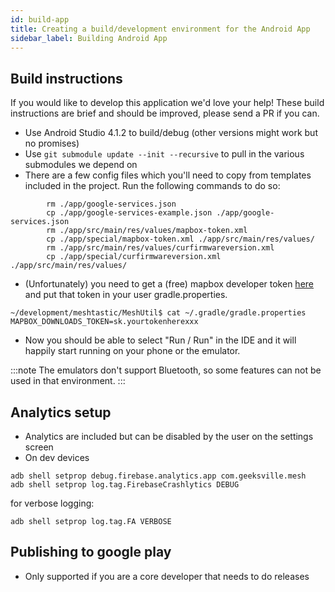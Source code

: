 ```yaml
---
id: build-app
title: Creating a build/development environment for the Android App
sidebar_label: Building Android App
---
```


## Build instructions

If you would like to develop this application we'd love your help! These build instructions are brief and should be improved, please send a PR if you can.

- Use Android Studio 4.1.2 to build/debug (other versions might work but no promises)
- Use `git submodule update --init --recursive` to pull in the various submodules we depend on
- There are a few config files which you'll need to copy from templates included in the project. Run the following commands to do so:

```
        rm ./app/google-services.json
        cp ./app/google-services-example.json ./app/google-services.json
        rm ./app/src/main/res/values/mapbox-token.xml
        cp ./app/special/mapbox-token.xml ./app/src/main/res/values/
        rm ./app/src/main/res/values/curfirmwareversion.xml
        cp ./app/special/curfirmwareversion.xml ./app/src/main/res/values/
```

- (Unfortunately) you need to get a (free) mapbox developer token [here](https://docs.mapbox.com/android/maps/guides/install) and put that token in your user gradle.properties.

```
~/development/meshtastic/MeshUtil$ cat ~/.gradle/gradle.properties
MAPBOX_DOWNLOADS_TOKEN=sk.yourtokenherexxx
```

- Now you should be able to select "Run / Run" in the IDE and it will happily start running on your phone or the emulator.

:::note
The emulators don't support Bluetooth, so some features can not be used in that environment.
:::

## Analytics setup

- Analytics are included but can be disabled by the user on the settings screen
- On dev devices

```shell
adb shell setprop debug.firebase.analytics.app com.geeksville.mesh
adb shell setprop log.tag.FirebaseCrashlytics DEBUG
```

for verbose logging:

```shell
adb shell setprop log.tag.FA VERBOSE
```

## Publishing to google play

- Only supported if you are a core developer that needs to do releases
